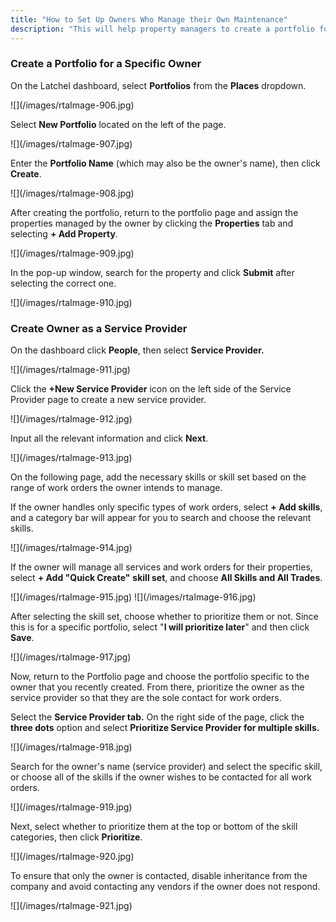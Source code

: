 ```yaml
---
title: "How to Set Up Owners Who Manage their Own Maintenance"
description: "This will help property managers to create a portfolio for owners who are completing their work orders and want to handle the work order themselves."
---
```


### **Create a Portfolio for a Specific Owner**

On the Latchel dashboard, select **Portfolios** from the **Places** dropdown.

<Frame>
  ![](/images/rtaImage-906.jpg)
</Frame>

Select **New Portfolio** located on the left of the page.

<Frame>
  ![](/images/rtaImage-907.jpg)
</Frame>

Enter the **Portfolio Name** (which may also be the owner's name), then click **Create**.

<Frame>
  ![](/images/rtaImage-908.jpg)
</Frame>

After creating the portfolio, return to the portfolio page and assign the properties managed by the owner by clicking the **Properties** tab and selecting **\+ Add Property**.

<Frame>
  ![](/images/rtaImage-909.jpg)
</Frame>

In the pop-up window, search for the property and click **Submit** after selecting the correct one.

<Frame>
  ![](/images/rtaImage-910.jpg)
</Frame>

### **Create Owner as a Service Provider**

On the dashboard click **People**, then select **Service Provider.**

<Frame>
  ![](/images/rtaImage-911.jpg)
</Frame>

Click the **\+New Service Provider** icon on the left side of the Service Provider page to create a new service provider.

<Frame>
  ![](/images/rtaImage-912.jpg)
</Frame>

Input all the relevant information and click **Next**.

<Frame>
  ![](/images/rtaImage-913.jpg)
</Frame>

On the following page, add the necessary skills or skill set based on the range of work orders the owner intends to manage.

If the owner handles only specific types of work orders, select **\+ Add skills**, and a category bar will appear for you to search and choose the relevant skills.

<Frame>
  ![](/images/rtaImage-914.jpg)
</Frame>

If the owner will manage all services and work orders for their properties, select **\+ Add "Quick Create"** **skill set**, and choose **All Skills and All Trades**.

<Frame>
  ![](/images/rtaImage-915.jpg)
</Frame>

<Frame>
  ![](/images/rtaImage-916.jpg)
</Frame>

After selecting the skill set, choose whether to prioritize them or not. Since this is for a specific portfolio, select "**I will prioritize later**" and then click **Save**.

<Frame>
  ![](/images/rtaImage-917.jpg)
</Frame>

Now, return to the Portfolio page and choose the portfolio specific to the owner that you recently created. From there, prioritize the owner as the service provider so that they are the sole contact for work orders.

Select the **Service Provider tab.** On the right side of the page, click the **three dots** option and select **Prioritize Service Provider for multiple skills.**

<Frame>
  ![](/images/rtaImage-918.jpg)
</Frame>

Search for the owner's name (service provider) and select the specific skill, or choose all of the skills if the owner wishes to be contacted for all work orders.

<Frame>
  ![](/images/rtaImage-919.jpg)
</Frame>

Next, select whether to prioritize them at the top or bottom of the skill categories, then click **Prioritize**.

<Frame>
  ![](/images/rtaImage-920.jpg)
</Frame>

To ensure that only the owner is contacted, disable inheritance from the company and avoid contacting any vendors if the owner does not respond.

<Frame>
  ![](/images/rtaImage-921.jpg)
</Frame>